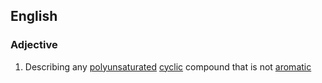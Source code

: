 ==English==

===Adjective===
{{en-adj|-}}

# {{context|organic chemistry|lang=en}} Describing any [[polyunsaturated]] [[cyclic]] compound that is not [[aromatic]]
